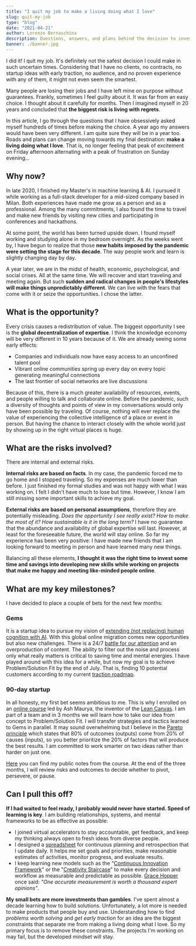 ```yaml
---
title: "I quit my job to make a living doing what I love"
slug: quit-my-job
type: "blog"
date: "2021-04-21"
author: Lorenzo Bernaschina
description: Questions, answers, and plans behind the decision to invest in my dreams, at least for a while.
banner: ./banner.jpg
---
```


I did it! I quit my job. It's definitely not the safest decision I could make in such uncertain times. Considering that I have no clients, no contracts, no startup ideas with early traction, no audience, and no proven experience with any of them, it might not even seem the smartest.

Many people are losing their jobs and I have left mine on purpose without guarantees. Frankly, sometimes I feel guilty about it. It was far from an easy choice. I thought about it carefully for months. Then I imagined myself in 20 years and concluded that **the biggest risk is living with regrets**. 

In this article, I go through the questions that I have obsessively asked myself hundreds of times before making the choice. A year ago my answers would have been very different. I am quite sure they will be in a year too. Roads and plans can change moving towards my final destination: **make a living doing what I love**. That is, no longer feeling that peak of excitement on Friday afternoon alternating with a peak of frustration on Sunday evening...

## Why now?
In late 2020, I finished my Master's in machine learning & AI. I pursued it while working as a full-stack developer for a mid-sized company based in Milan. Both experiences have made me grow as a person and as a professional. Among the many commitments, I also found the time to travel and make new friends by visiting new cities and participating in conferences and hackathons.

At some point, the world has been turned upside down. I found myself working and studying alone in my bedroom overnight. As the weeks went by, I have begun to realize that those **new habits imposed by the pandemic were setting the stage for this decade**. The way people work and learn is slightly changing day by day.

A year later, we are in the midst of health, economic, psychological, and social crises. All at the same time. We will recover and start traveling and meeting again. But such **sudden and radical changes in people's lifestyles will make things unpredictably different**. We can live with the fears that come with it or seize the opportunities. I chose the latter.

## What is the opportunity?
Every crisis causes a redistribution of value. The biggest opportunity I see is the **global decentralization of expertise**. I think the knowledge economy will be very different in 10 years because of it. We are already seeing some early effects:
- Companies and individuals now have easy access to an unconfined talent pool 
- Vibrant online communities spring up every day on every topic generating meaningful connections
- The last frontier of social networks are live discussions

Because of this, there is a much greater availability of resources, events, and people willing to talk and collaborate online. Before the pandemic, such a diversity of thoughts and points of view in my conversations would only have been possible by traveling. Of course, nothing will ever replace the value of experiencing the collective intelligence of a place or event in person. But having the chance to interact closely with the whole world just by showing up in the right virtual places is huge. 

## What are the risks involved?
There are internal and external risks. 

**Internal risks are based on facts**. In my case, the pandemic forced me to go home and I stopped traveling. So my expenses are much lower than before. I just finished my formal studies and was not happy with what I was working on. I felt I didn't have much to lose but time. However, I know I am still missing some important skills to achieve my goal. 

**External risks are based on personal assumptions**, therefore they are potentially misleading. *Does the opportunity I see really exist? How to make the most of it? How sustainable is it in the long term?* I have no guarantee that the abundance and availability of global expertise will last. However, at least for the foreseeable future, the world will stay online. So far my experience has been very positive: I have made new friends that I am looking forward to meeting in person and have learned many new things.

Balancing all these elements, **I thought it was the right time to invest some time and savings into developing new skills while working on projects that make me happy and meeting like-minded people online**.

## What are my key milestones?
I have decided to place a couple of bets for the next few months:

### Gems
It is a startup idea to pursue my vision of [extending (not replacing) human cognition with AI](/article/augmented-cognition). With this global online migration comes new opportunities but also new challenges. There is a 24/7 [battle for our attention](/article/attention-economy) and an overproduction of content. The ability to filter out the noise and process only what really matters is critical to saving time and mental energies. I have played around with this idea for a while, but now my goal is to achieve Problem/Solution Fit by the end of July. That is, finding 10 potential customers according to my current [traction roadmap](https://www.notion.so/Traction-roadmap-78246e6afe6b4880aafdd797c989d929).

### 90-day startup
In all honesty, my first bet seems ambitious to me. This is why I enrolled on an [online course](https://leanstack.com/training/90-day-startup) led by Ash Maurya, the inventor of the [Lean Canvas](https://www.notion.so/Lean-Canvas-3b92aae4d47b4241942d7b39722976c9). I am part of a team and in 3 months we will learn how to take our idea from concept to Problem/Solution Fit. I will transfer strategies and tactics learned to Gems in parallel. It may sound overwhelming but I believe in the [Pareto principle](https://en.wikipedia.org/wiki/Pareto_principle) which states that 80% of outcomes (outputs) come from 20% of causes (inputs), so you better prioritize the 20% of factors that will produce the best results. I am committed to work smarter on two ideas rather than harder on just one. 

[Here](https://www.notion.so/90-day-startup-68959c7a8d434f5f9ed94420ad2e297d) you can find my public notes from the course. At the end of the three months, I will review risks and outcomes to decide whether to pivot, persevere, or pause.

## Can I pull this off?
**If I had waited to feel ready, I probably would never have started. Speed of learning is key**. I am building relationships, systems, and mental frameworks to be as effective as possible:
- I joined virtual accelerators to stay accountable, get feedback, and keep my thinking always open to fresh ideas from diverse people.
- I designed a [spreadsheet](/article/5feb11fd7d0c7c0ba5620f4b) for continuous planning and retrospection that I update daily. It helps me set goals and priorities, make reasonable estimates of activities, monitor progress, and evaluate results.
- I keep learning new models such as the "[Continuous Innovation Framework](https://www.notion.so/The-Continuous-Innovation-Framework-d2769cc56322405fb0ffce4191292cf0)" or the "[Creativity Staircase](https://www.notion.so/Creativity-staircase-17241b339247484aa911183b86f712dc)" to make every decision and workflow as measurable and predictable as possible. [Grace Hopper](https://en.wikipedia.org/wiki/Grace_Hopper) once said: *"One accurate measurement is worth a thousand expert opinions"*.

**My small bets are more investments than gambles**. I've spent almost a decade learning how to build solutions. Unfortunately, a lot more is needed to make products that people buy and use. Understanding how to find *problems worth solving* and *get early traction* for an idea are the biggest constraints that separate me from making a living doing what I love. So my primary focus is to remove these constraints. The projects I'm working on may fail, but the developed mindset will stay.